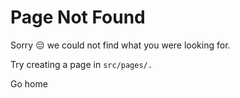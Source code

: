 
# Page Not Found

Sorry 😔 we could not find what you were looking for.

Try creating a page in `src/pages/.`

<Link href="/">Go home</Link>

<br/>